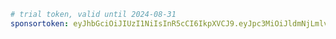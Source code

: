 ```yaml title="evcc.yaml"
# trial token, valid until 2024-08-31
sponsortoken: eyJhbGciOiJIUzI1NiIsInR5cCI6IkpXVCJ9.eyJpc3MiOiJldmNjLmlvIiwic3ViIjoidHJpYWwiLCJleHAiOjE3MjUwOTQ4MDAsImlhdCI6MTcyNDIzMDgwMCwic3BlIjp0cnVlLCJzcmMiOiJtYSJ9.61RAc8c7vXkgX_INZgM5Cjbq9nta6XR-7Aodmle6gQ8
```
